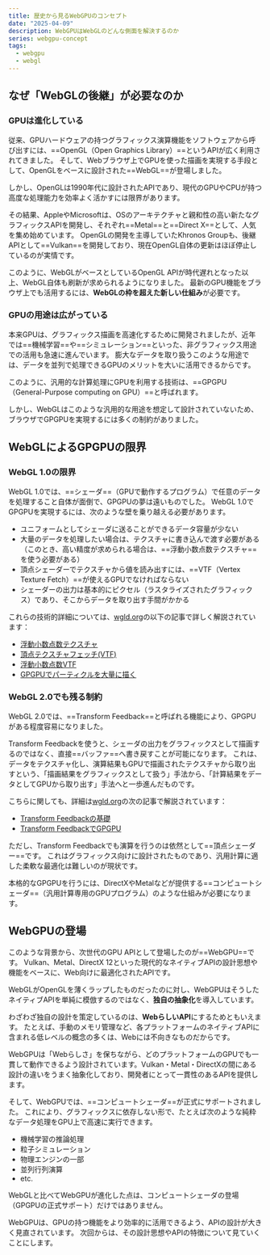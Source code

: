 ```yaml
---
title: 歴史から見るWebGPUのコンセプト
date: "2025-04-09"
description: WebGPUはWebGLのどんな側面を解決するのか
series: webgpu-concept
tags:
  - webgpu
  - webgl
---
```


## なぜ「WebGLの後継」が必要なのか

### GPUは進化している

従来、GPUハードウェアの持つグラフィックス演算機能をソフトウェアから呼び出すには、==OpenGL（Open Graphics Library）==というAPIが広く利用されてきました。
そして、Webブラウザ上でGPUを使った描画を実現する手段として、OpenGLをベースに設計された==WebGL==が登場しました。

しかし、OpenGLは1990年代に設計されたAPIであり、現代のGPUやCPUが持つ高度な処理能力を効率よく活かすには限界があります。

その結果、AppleやMicrosoftは、OSのアーキテクチャと親和性の高い新たなグラフィックスAPIを開発し、それぞれ==Metal==と==Direct X==として、人気を集め始めています。
OpenGLの開発を主導していたKhronos Groupも、後継APIとして==Vulkan==を開発しており、現在OpenGL自体の更新はほぼ停止しているのが実情です。

このように、WebGLがベースとしているOpenGL APIが時代遅れとなった以上、WebGL自体も刷新が求められるようになりました。
最新のGPU機能をブラウザ上でも活用するには、**WebGLの枠を超えた新しい仕組み**が必要です。

### GPUの用途は広がっている

本来GPUは、グラフィックス描画を高速化するために開発されましたが、近年では==機械学習==や==シミュレーション==といった、非グラフィックス用途での活用も急速に進んでいます。
膨大なデータを取り扱うこのような用途では、データを並列で処理できるGPUのメリットを大いに活用できるからです。

このように、汎用的な計算処理にGPUを利用する技術は、==GPGPU（General-Purpose computing on GPU）==と呼ばれます。

しかし、WebGLはこのような汎用的な用途を想定して設計されていないため、ブラウザでGPGPUを実現するには多くの制約がありました。

## WebGLによるGPGPUの限界

### WebGL 1.0の限界

WebGL 1.0では、==シェーダ==（GPUで動作するプログラム）で任意のデータを処理すること自体が面倒で、GPGPUの夢は遠いものでした。
WebGL 1.0でGPGPUを実現するには、次のような壁を乗り越える必要があります。

- ユニフォームとしてシェーダに送ることができるデータ容量が少ない
- 大量のデータを処理したい場合は、テクスチャに書き込んで渡す必要がある（このとき、高い精度が求められる場合は、==浮動小数点数テクスチャ==を使う必要がある）
- 頂点シェーダーでテクスチャから値を読み出すには、==VTF（Vertex Texture Fetch）==が使えるGPUでなければならない
- シェーダーの出力は基本的にピクセル（ラスタライズされたグラフィックス）であり、そこからデータを取り出す手間がかかる

これらの技術的詳細については、[wgld.org](https://wgld.org/)の以下の記事で詳しく解説されています：

- [浮動小数点数テクスチャ](https://wgld.org/d/webgl/w070.html)
- [頂点テクスチャフェッチ(VTF)](https://wgld.org/d/webgl/w071.html)
- [浮動小数点数VTF](https://wgld.org/d/webgl/w072.html)
- [GPGPUでパーティクルを大量に描く](https://wgld.org/d/webgl/w083.html)

### WebGL 2.0でも残る制約

WebGL 2.0では、==Transform Feedback==と呼ばれる機能により、GPGPUがある程度容易になりました。

Transform Feedbackを使うと、シェーダの出力をグラフィックスとして描画するのではなく、直接==バッファ==へ書き戻すことが可能になります。
これは、データをテクスチャ化し、演算結果もGPUで描画されたテクスチャから取り出すという、「描画結果をグラフィックスとして扱う」手法から、「計算結果をデータとしてGPUから取り出す」手法へと一歩進んだものです。

こちらに関しても、詳細は[wgld.org](https://wgld.org/)の次の記事で解説されています：

- [Transform Feedbackの基礎](https://wgld.org/d/webgl2/w014.html)
- [Transform FeedbackでGPGPU](https://wgld.org/d/webgl2/w015.html)

ただし、Transform Feedbackでも演算を行うのは依然として==頂点シェーダー==です。
これはグラフィックス向けに設計されたものであり、汎用計算に適した柔軟な最適化は難しいのが現状です。

本格的なGPGPUを行うには、DirectXやMetalなどが提供する==コンピュートシェーダ==（汎用計算専用のGPUプログラム）のような仕組みが必要になります。

## WebGPUの登場

このような背景から、次世代のGPU APIとして登場したのが==WebGPU==です。
Vulkan、Metal、DirectX 12といった現代的なネイティブAPIの設計思想や機能をベースに、Web向けに最適化されたAPIです。

WebGLがOpenGLを薄くラップしたものだったのに対し、WebGPUはそうしたネイティブAPIを単純に模倣するのではなく、**独自の抽象化**を導入しています。

わざわざ独自の設計を策定しているのは、**WebらしいAPI**にするためともいえます。
たとえば、手動のメモリ管理など、各プラットフォームのネイティブAPIに含まれる低レベルの概念の多くは、Webには不向きなものだからです。

WebGPUは「Webらしさ」を保ちながら、どのプラットフォームのGPUでも一貫して動作できるよう設計されています。Vulkan・Metal・DirectXの間にある設計の違いをうまく抽象化しており、開発者にとって一貫性のあるAPIを提供します。

そして、WebGPUでは、==コンピュートシェーダ==が正式にサポートされました。
これにより、グラフィックスに依存しない形で、たとえば次のような純粋なデータ処理をGPU上で高速に実行できます。

- 機械学習の推論処理
- 粒子シミュレーション
- 物理エンジンの一部
- 並列行列演算
- etc.

WebGLと比べてWebGPUが進化した点は、コンピュートシェーダの登場（GPGPUの正式サポート）だけではありません。

WebGPUは、GPUの持つ機能をより効率的に活用できるよう、APIの設計が大きく見直されています。
次回からは、その設計思想やAPIの特徴について見ていくことにします。
